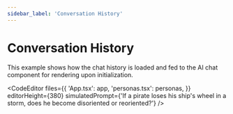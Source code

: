 ```yaml
---
sidebar_label: 'Conversation History'
---
```



# Conversation History

This example shows how the chat history is loaded and fed to the AI chat component for rendering
upon initialization.

<CodeEditor
    files={{
        'App.tsx': app,
        'personas.tsx': personas,
    }}
    editorHeight={380}
    simulatedPrompt={'If a pirate loses his ship\'s wheel in a storm, does he become disoriented or reoriented?'}
/>
